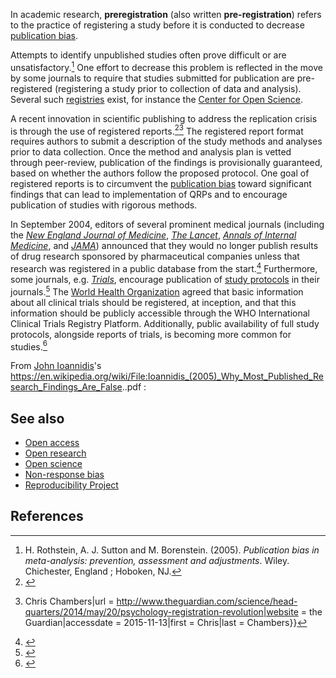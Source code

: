 In academic research, '''preregistration''' (also written '''pre-registration''') refers to the practice of registering a study before it is conducted to decrease [[publication bias]].

Attempts to identify unpublished studies often prove difficult or are unsatisfactory.<ref name="Rothstein2005">H. Rothstein, A. J. Sutton and M. Borenstein. (2005). ''Publication bias in meta-analysis: prevention, assessment and adjustments''. Wiley. Chichester, England ; Hoboken, NJ.</ref> One effort to decrease this problem is reflected in the move by some journals to require that studies submitted for publication are pre-registered (registering a study prior to collection of data and analysis). Several such [[Clinical trials registry|registries]] exist, for instance the [[Center for Open Science]].

A recent innovation in scientific publishing to address the replication crisis is through the use of registered reports.<ref>{{Cite web|title = Registered Replication Reports  - Association for Psychological Science|url = http://www.psychologicalscience.org/index.php/replication|website = www.psychologicalscience.org|accessdate = 2015-11-13}}</ref><ref>{{Cite web|title = Psychology’s ‘registration revolution’ {{!}} Chris Chambers|url = http://www.theguardian.com/science/head-quarters/2014/may/20/psychology-registration-revolution|website = the Guardian|accessdate = 2015-11-13|first = Chris|last = Chambers}}</ref> The registered report format requires authors to submit a description of the study methods and analyses prior to data collection. Once the method and analysis plan is vetted through peer-review, publication of the findings is provisionally guaranteed, based on whether the authors follow the proposed protocol. One goal of registered reports is to circumvent the [[publication bias]] toward significant findings that can lead to implementation of QRPs and to encourage publication of studies with rigorous methods.

In September 2004, editors of several prominent medical journals (including the ''[[New England Journal of Medicine]]'', ''[[The Lancet]]'', ''[[Annals of Internal Medicine]]'', and ''[[Journal of the American Medical Association|JAMA]]'') announced that they would no longer publish results of drug research sponsored by pharmaceutical companies unless that research was registered in a public database from the start.<ref>{{Cite news |author=([[The Washington Post]]) |url=http://www.smh.com.au/articles/2004/09/09/1094530773888.html |title=Medical journal editors take hard line on drug research |publisher=[[smh.com.au]] |date=2004-09-10 |accessdate=2008-02-03}}</ref> Furthermore, some journals, e.g. ''[[Trials (journal)|Trials]]'', encourage publication of [[clinical trial protocol|study protocols]] in their journals.<ref name="Protocol">{{cite web |url=http://www.trialsjournal.com/info/instructions/?txt_jou_id=10096&txt_mst_id=61789 |title=Instructions for Trials authors&nbsp;— Study protocol |date=2009-02-15}}</ref> The [[World Health Organization]] agreed that basic information about all clinical trials should be registered, at inception, and that this information should be publicly accessible through the WHO International Clinical Trials Registry Platform. Additionally, public availability of full study protocols, alongside reports of trials, is becoming more common for studies.<ref>{{cite journal | last1 = Dickersin| first1 = K.| last2 = Chalmers | first2 = I. | title = Recognizing, investigating and dealing with incomplete and biased reporting of clinical research: from Francis Bacon to the WHO | volume = 104 | issue = 12 | pages = 532–538 | date = 2011| pmid = 22179297 | doi=10.1258/jrsm.2011.11k042 | journal=J R Soc Med}}</ref>

From [[John Ioannidis]]'s https://en.wikipedia.org/wiki/File:Ioannidis_(2005)_Why_Most_Published_Research_Findings_Are_False..pdf :

{{quote|text=In some research designs, efforts may also be more successful with upfront registration of studies, e.g., randomized trials [35]. Registration would pose a challenge for hypothesis- generating research. Some kind of registration or networking of data collections or investigators within fi elds may be more feasible than registration of each and every hypothesis- generating experiment. Regardless, even if we do not see a great deal of progress with registration of studies in other fi elds, the principles of developing and adhering to a protocol could be more widely borrowed from randomized controlled trials.}}

==See also==

* [[Open access]]
* [[Open research]]
* [[Open science]]
* [[Non-response bias]]
* [[Reproducibility Project]]

==References==

{{reflist|30em}}

